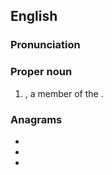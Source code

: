 ==English==

===Pronunciation===
{{rfp|as a word or as initialism?|lang=en}}

===Proper noun===
{{en-proper noun}}

# {{initialism of|[[automobile|Automobile]] [[association|Association]] of the [[Northern Territory]]|dot=|lang=en}}, a member of the {{w|Australian Automobile Association}}.

===Anagrams===
* {{l|en|ANTA}}
* {{l|en|naat}}
* {{l|en|Nata}}